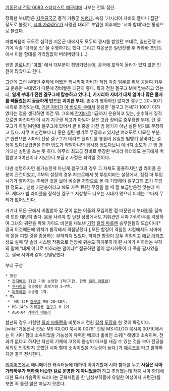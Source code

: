 [[기동전사 건담 0083 스타더스트 메모리]]에 나오는 전투 집단. 

정확한 부대명은 [[지온공국군]] 돌격 기동군 [[해병대]]. 속칭 '키시리아 자비의 똘마니 집단' 정도로 불렸고, [[시마 가라하우]]가 사령관 대리로 부임한 이후에는 '시마 함대'라는 통칭으로 불렸다. 

파벌싸움이 극도로 심각한 지온군 내에서도 모두의 경시를 받았던 부대로, 일년전쟁 초기에 각종 '더러운 짓' 을 수행하기도 했다. 그리고 지온군은 일년전쟁 후 카라바 포인트에서 이들 함대를 거리낌없이 버려버렸다.(...)

빈민 [[콜로니]]인 '[[마할]]' 에서 대부분이 징병되었는데, 공국에 호적이 올라가 있지 않은 인원이 많았다고 한다.

그런데 그런 부대인 주제에 어쨌든 [[키시리아 자비]]가 직접 각종 임무를 위해 공들여 키우고 운용한 부대였기 때문에 장비빨은 대단히 좋다. 특히 전원 겔구그 M에 탑승하고 있는데, '''일개 부대가 전원 겔구그에 탑승하고 있다니, 키시리아 자비가 대체 얼마나 많은 물자를 빼돌렸는지 궁금하게 만드는 괴이한 부대.''' 총수가 명확하진 않지만 겔구그 20~30기 내외로 추정되는데, [[기렌 자비]]가 [[아 바오아 쿠]]에서 운용한 '겔구그 전체'가 100기 이하였다는 점을 생각하면 이건 뭐. 그외에 [[잔지바르]] II급까지 운용하고 있는, 순수하게 질적으로만 따진다면 이 시기 지구권 최고가 아닐까 싶은 고급 장비로 중무장한 부대. 단 겔구그가 하필 M인데 겔구그에 있어서 큰 비중을 가진 빔 병기가 아닌 실탄 병기로 무장하고 있다. 자쿠 머신건보다 더 좋은 실탄 병기로 무장하고 있지만 여러모로 미묘한 부분. [* 한편으론 시마의 전용 겔구그가 데라즈 플리트를 통틀어 유일한 빔병기 장비라는 설정이 있다]보급받을 만한 방도가 약탈아니면 암시장 정도다보니 에너지 소모가 큰 빔 병기대신 실탄을 쓰는 듯 하다. 아무리 최고급 장비로 무장한 부대라 하더라도 본국에게 버림받고 3여년이나 지났으니 보급고 사정은 최악일 것이다.

다만 설명하자면 불가능한게 아닌게 겔구그의 경우 그 자체도 훌륭하지만 빔 라이플 운용이 관건이었고, GM의 설정의 경우 쟈브로에서 첫 투입이라는 설정에서, 점점 더 투입 시기가 빨라지는 추세인 것을 보아 비슷한 경향으로 볼 때 기껏해야 겔구그의 초기 투입형 정도고 , 신형 기관총이라고 해도 자쿠 1틱한 무장을 볼 때 잘 보급받은건 맞는데 미묘. 게다가 빔 라이플을 장착한 겔구그 지상형도 나오는 시대가 왔으니 이제는 그다지 무리가 없어보인다. 

거기다 모든 곳에서 버림받아 갈 곳이 없는 이들의 모임이란 점 때문인지 부대원들 결속력 또한 대단히 좋다. 몸을 사려야 할 난전 상황에서도 지휘관인 시마 가라하우를 걱정하여 그녀의 귀환을 위해 가이드 비콘을 내보낸 [[기함]] [[릴리 마를렌]] 승무원들의 모습이나[* 결국 이것때문에 위치가 발각돼서 격침당했다.],모든 함정이 격침된 시점에서도 시마에게 몸을 피할 것을 종용하는 부하까지 있었다. 하지만 함정이 모두 격침되고 [[에규 데라즈]] 생포 실패 및 솔라 시스템 작동으로 연방에 귀순도 하지못하게 된 시마가 피하라는 부하의 말에 "대체 어디로 피하라는 말이냐!" 절규하던 말이 암시하듯이 다 죽을 팔자였을 듯. 결국 시마와 같이 전멸당했다.

부대 구성
 * 함선
  * [[잔지바르]] II급 기동 순양함 1척(기함, 함명 [[릴리 마를렌]])
  * [[무사이]]급 경순양함 최후기형 5~7척.
  * [[파푸아]]급 수송함 1척.
 * MS
  *  MS-14F [[겔구그]] M형 20~30기.
  * MS-14Fs 지휘관용 [[겔구그]] M 1기
  * AGX-04 [[거베라 테트라]]

함선의 경우 기함인 [[릴리 마를렌]]을 비롯해서 전원 [[갈색]] [[도장]]을 한 것이 특징이다. [wiki:"기동전사 건담: MS IGLOO 묵시록 0079" 건담 MS IGLOO 묵시록 0079]에서는 이 시마 함대 소속이었을 가능성이 유력한 베르너 홀바인 소위[* 해병대 소속이며, 전과가 없다고 하지만 자신의 기체에 고유의 톱상어 마크를 새길 수 있는 것을 보아 전공을 세워도 인정받지 못했던 시마 함대 소속이었을 가능성이 높다.]가 [[제곡크]]를 타고 활약하지만 결국 전사한다.

[[게이머즈]]에서 애니메이션 캐릭터들에 대하여 이야기할때 시마 함대를 두고 '''사실은 시마 가라하우가 [[역하렘]] 비슷한 걸로 운영한 게 아니었을까''' 하고 추정했는데 작중 시마 함대에 대한 묘사(가슴팍이 드러나는 군복차림을 한 남성부하들에 유일한 여성이자 사령관)를 보면 꼭 틀린 말은 아닐지 모른다.
